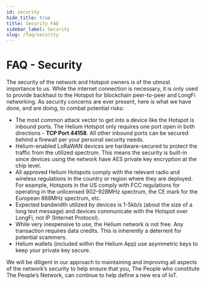 ```yaml
---
id: security 
hide_title: true
title: Security FAQ
sidebar_label: Security
slug: /faq/security
---
```


# FAQ - Security

The security of the network and Hotspot owners is of the utmost importance to us.  While the internet connection is necessary, it is only used to provide backhaul to the Hotspot for blockchain peer-to-peer and LongFi networking. As security concerns are ever present, here is what we have done, and are doing, to combat potential risks:

- The most common attack vector to get into a device like the Hotspot is inbound ports.  The Helium Hotspot only requires one port open in both directions - **TCP Port 44158**. All other inbound ports can be secured behind a firewall per your personal security needs.  
- Helium-enabled LoRaWAN devices are hardware-secured to protect the traffic from the utilized spectrum.  This means the security is built-in since devices using the network have AES private key encryption at the chip level.  
- All approved Helium Hotspots comply with the relevant radio and wireless regulations in the country or region where they are deployed.  For example, Hotspots in the US comply with FCC regulations for operating in the unlicensed 902-928MHz spectrum, the CE mark for the European 868MHz spectrum, etc.
- Expected bandwidth utilized by devices is 1-5kb/s (about the size of a long text message) and devices communicate with the Hotspot over LongFi, not IP (Internet Protocol).
- While very inexpensive to use, the Helium network is not free. Any transaction requires data credits. This is inherently a deterrent for potential scammers.
- Helium wallets (included within the Helium App) use asymmetric keys to keep your private key secure. 

We will be diligent in our approach to maintaining and improving all aspects of the network’s security to help ensure that you, The People who constitute The People’s Network, can continue to help define a new era of IoT. 
